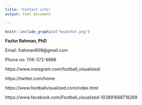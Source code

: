 ```yaml
---
title: "Contact info"
output: html_document

---
```


```r
knitr::include_graphics("headshot.png")
```


**Fazlur Rahman, PhD**

Email: frahman909@gmail.com

Phone no: 706-372-6688

https://www.instagram.com/football_visualized/

https://twitter.com/home

https://www.footballvisualized.com/index.html

https://www.facebook.com/Football_visualized-103891688718269


